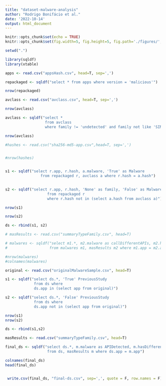 ```yaml
---
title: "dataset-malware-analysis"
author: "Rodrigo Bonifácio et al."
date: '2022-10-14'
output: html_document
---
```


```r
knitr::opts_chunk$set(echo = TRUE)
knitr::opts_chunk$set(fig.width=5, fig.height=5, fig.path='./figures/', dev=c('png', 'pdf'))

setwd(".")

library(sqldf)
library(xtable)
```




```r
apps <- read.csv("appsHash.csv", head=T, sep=',')

repackaged <- sqldf("select * from apps where version = 'malicious'")

nrow(repackaged)

avclass <- read.csv("avclass.csv", head=T, sep=',')

nrow(avclass)

avclass <- sqldf("select * 
                  from avclass 
                  where family != 'undetected' and family not like 'SINGLETON%'")

nrow(avclass)

#hashes <- read.csv("sha256-md5-app.csv",head=T, sep=',')


#nrow(hashes)


s1 <- sqldf("select r.app, r.hash, a.malware, 'True' as Malware
				from repackaged r, avclass a where r.hash = a.hash")
						 

s2 <- sqldf("select r.app, r.hash, 'None' as family, 'False' as Malware
                   from repackaged r
                   where r.hash not in (select a.hash from avclass a)")

nrow(s1)

nrow(s2)

ds <- rbind(s1, s2)

# masResults <- read.csv("summaryTypeFamily.csv", head=T)

# malwares <- sqldf("select m1.*, m2.malware as callDifferentAPIs, m2.hasDifferentTraces 
#                   from malwares m1, masResults m2 where m1.app = m2.app")

#nrow(malwares)
#colnames(malwares)

original <- read.csv("originalMalwareSample.csv", head=T)

s1 <- sqldf("select ds.*, 'True' PreviousStudy 
             from ds where 
             ds.app in (select app from original)")

s2 <- sqldf("select ds.*, 'False' PreviousStudy 
             from ds where 
             ds.app not in (select app from original)")

nrow(s1)
nrow(s2)

ds <- rbind(s1,s2)

masResults <- read.csv("summaryTypeFamily.csv", head=T)

final_ds <- sqldf("select ds.*, m.malware as APIDetected, m.hasDifferentTraces as TraceDetected 
                   from ds, masResults m where ds.app = m.app")

colnames(final_ds)
head(final_ds)


 write.csv(final_ds, "final-ds.csv", sep=',', quote = F, row.names = F)
```




